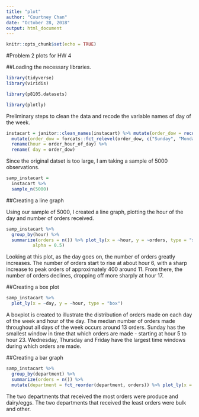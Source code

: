 ```yaml
---
title: "plot"
author: "Courtney Chan"
date: "October 28, 2018"
output: html_document
---
```


```r
knitr::opts_chunk$set(echo = TRUE)
```

#Problem 2 plots for HW 4

##Loading the necessary libraries.

```r
library(tidyverse)
library(viridis)

library(p8105.datasets)

library(plotly)
```

Preliminary steps to clean the data and recode the variable names of day of the week.

```r

instacart = janitor::clean_names(instacart) %>% mutate(order_dow = recode(order_dow, `0` = "Sunday", `1` = "Monday", `2` = "Tuesday", `3` = "Wednesday", `4` = "Thursday", `5` = "Friday", `6` = "Saturday")) %>% 
  mutate(order_dow = forcats::fct_relevel(order_dow, c("Sunday", "Monday", "Tuesday", "Wednesday", "Thursday", "Friday", "Saturday"))) %>%
  rename(hour = order_hour_of_day) %>% 
  rename( day = order_dow)

```

Since the original datset is too large, I am taking a sample of 5000 observations.

```r

samp_instacart = 
  instacart %>% 
  sample_n(5000)

```

##Creating a line graph

Using our sample of 5000, I created a line graph, plotting the hour of the day and number of orders received. 

```r

samp_instacart %>%
  group_by(hour) %>%
  summarize(orders = n()) %>% plot_ly(x = ~hour, y = ~orders, type = "scatter", mode = "lines",
          alpha = 0.5)

```

Looking at this plot, as the day goes on, the number of orders greatly increases. The number of orders start to rise at about hour 6, with a sharp increase to peak orders of approximately 400 around 11. From there, the number of orders declines, dropping off more sharply at hour 17.



##Creating a box plot

```r
samp_instacart %>%
  plot_ly(x = ~day, y = ~hour, type = "box")

```

A boxplot is created to illustrate the distribution of orders made on each day of the week and hour of the day. The median number of orders made throughout all days of the week occurs around 13 orders. Sunday has the smallest window in time that which orders are made - starting at hour 5 to hour 23. Wednesday, Thursday and Friday have the largest time windows during which orders are made.



##Creating a bar graph

```r
samp_instacart %>%
  group_by(department) %>%
  summarize(orders = n()) %>%
  mutate(department = fct_reorder(department, orders)) %>% plot_ly(x = ~department, y = ~orders, type = "bar")

```

The two departments that received the most orders were produce and dairy/eggs. The two departments that received the least orders were bulk and other.
